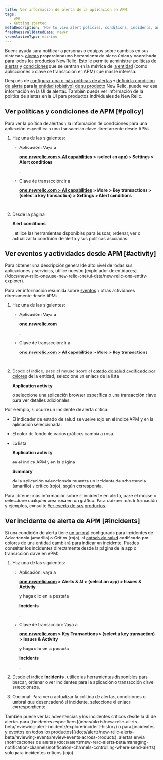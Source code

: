 ```yaml
---
title: Ver información de alerta de la aplicación en APM
tags:
  - APM
  - Getting started
metaDescription: 'How to view alert policies, conditions, incidents, and other activity and events directly from APM.'
freshnessValidatedDate: never
translationType: machine
---
```


Buena ayuda <InlinePopover type="alerts"/>para notificar a personas o equipos sobre cambios en sus sistemas. [alertas](/docs/alerts/new-relic-alerts-beta/getting-started/new-relic-alerts) proporciona una herramienta de alerta única y coordinada para todos los productos New Relic. Esto le permite administrar [políticas de alertas](/docs/alerts/new-relic-alerts-beta/getting-started/alerts-glossary#alert-policy) y [condiciones](/docs/alerts/new-relic-alerts-beta/getting-started/alerts-glossary#alert-condition) que se centran en la métrica de [la entidad](/docs/alerts/new-relic-alerts-beta/getting-started/alerts-glossary#alert-entity) (como aplicaciones o clave de transacción en APM) que más le interesa.

Después de [configurar una o más políticas de alertas](/docs/alerts/new-relic-alerts-beta/configuring-alert-policies/name-or-rename-alert-policy) y [definir la condición de alerta](/docs/alerts/new-relic-alerts-beta/configuring-alert-policies/define-alert-conditions) para [la entidad (objetivo) de su producto](/docs/alerts/new-relic-alerts-beta/configuring-alert-policies/select-product-targets-alert-condition) New Relic, puede ver esa información en la UI de alertas. También puede ver información de la política de alertas en la UI para productos individuales de New Relic.

## Ver políticas y condiciones de APM [#policy]

Para ver la política de alertas y la información de condiciones para una aplicación específica o una transacción clave directamente desde APM:

1. Haz una de las siguientes:

   * Aplicación: Vaya a

     <DoNotTranslate>**[one.newrelic.com > All capabilities](https://one.newrelic.com/all-capabilities) > (select an app) > Settings > Alert conditions**</DoNotTranslate>

     .

   * Clave de transacción: Ir a

     <DoNotTranslate>**[one.newrelic.com > All capabilities](https://one.newrelic.com/all-capabilities) > More > Key transactions > (select a key transaction) > Settings > Alert conditions**</DoNotTranslate>

     .

2. Desde la página

   <DoNotTranslate>**Alert conditions**</DoNotTranslate>

   , utilice las herramientas disponibles para buscar, ordenar, ver o actualizar la condición de alerta y sus políticas asociadas.

## Ver eventos y actividades desde APM [#activity]

<Callout variant="tip">
  Para obtener una descripción general de alto nivel de todas sus aplicaciones y servicios, utilice nuestro [explorador de entidades](/docs/new-relic-one/use-new-relic-one/ui-data/new-relic-one-entity-explorer).
</Callout>

Para ver información resumida sobre [eventos](/docs/alerts/new-relic-alerts-beta/getting-started/alerts-glossary#event) y otras actividades directamente desde APM:

1. Haz una de las siguientes:

   * Aplicación: Vaya a

     <DoNotTranslate>**[one.newrelic.com](https://one.newrelic.com/all-capabilities)**</DoNotTranslate>

     .

   * Clave de transacción: Ir a

     <DoNotTranslate>**[one.newrelic.com > All capabilities](https://one.newrelic.com/all-capabilities) > More > Key transactions**</DoNotTranslate>

     .

2. Desde el índice, pase el mouse sobre el [estado de salud codificado por colores](/docs/alerts/new-relic-alerts-beta/getting-started/alerts-glossary#health-status) de la entidad, seleccione un enlace de la lista

   <DoNotTranslate>**Application activity**</DoNotTranslate>

   o seleccione una aplicación browser específica o una transacción clave para ver detalles adicionales.

Por ejemplo, si ocurre un incidente de alerta crítica:

* El indicador de estado de salud se vuelve rojo en el índice APM y en la aplicación seleccionada.

* El color de fondo de varios gráficos cambia a rosa.

* La lista

  <DoNotTranslate>**Application activity**</DoNotTranslate>

  en el índice APM y en la página

  <DoNotTranslate>**Summary**</DoNotTranslate>

  de la aplicación seleccionada muestra un incidente de advertencia (amarillo) y crítico (rojo), según corresponda.

Para obtener más información sobre el incidente en alerta, pase el mouse o seleccione cualquier área rosa en un gráfico. Para obtener más información y ejemplos, consulte [Ver evento de sus productos](/docs/alerts/new-relic-alerts-beta/reviewing-events/view-events-their-products).

## Ver incidente de alerta de APM [#incidents]

Si una condición de alerta tiene [un umbral](/docs/alerts/new-relic-alerts-beta/getting-started/alerts-glossary#alert-threshold) configurado para incidentes de Advertencia (amarillo) o Crítico (rojo), el [estado de salud](/docs/alerts/new-relic-alerts-beta/getting-started/alerts-glossary#health-status) codificado por colores de una entidad cambiará para indicar un incidente. Puedes consultar los incidentes directamente desde la página de la app o transacción clave en APM:

1. Haz una de las siguientes:

   * Aplicación: vaya a

     <DoNotTranslate>**[one.newrelic.com](https://one.newrelic.com/all-capabilities) > Alerts & AI > (select an app) > Issues & Activity**</DoNotTranslate>

     y haga clic en la pestaña

     <DoNotTranslate>**Incidents**</DoNotTranslate>

     .

   * Clave de transacción: Vaya a

     <DoNotTranslate>**[one.newrelic.com](https://one.newrelic.com/all-capabilities) > Key Transactions > (select a key transaction) > Issues & Activity**</DoNotTranslate>

     y haga clic en la pestaña

     <DoNotTranslate>**Incidents**</DoNotTranslate>

     .

2. Desde el índice <DoNotTranslate>**Incidents**</DoNotTranslate> , utilice las herramientas disponibles para buscar, ordenar o ver incidentes para la aplicación o transacción clave seleccionada.

3. Opcional: Para ver o actualizar la política de alertas, condiciones o umbral que desencadenó el incidente, seleccione el enlace correspondiente.

<Callout variant="tip">
  También puede ver las advertencias y los incidentes críticos desde la UI de alertas para [incidentes específicos](/docs/alerts/new-relic-alerts-beta/reviewing-alert-incidents/explore-incident-history) o para [incidentes y eventos en todos los productos](/docs/alerts/new-relic-alerts-beta/reviewing-events/review-events-across-products). alertas envía [notificaciones de alerta](/docs/alerts/new-relic-alerts-beta/managing-notification-channels/notification-channels-controlling-where-send-alerts) solo para incidentes críticos (rojo).
</Callout>